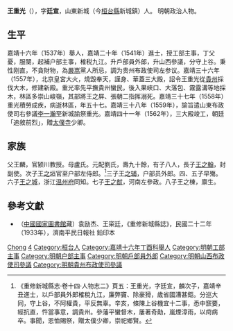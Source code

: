 {{明清人物信息框
| 姓名 = 王重光
| 原名 =
| 圖片名稱= 
| 圖片大小 =
| 圖片說明 = 
| 最高職務 = 贵州布政使司左参议
| 國家 = 大明 
| 爵位 =
| 籍貫 = 山東濟南府新城縣
| 族裔 = 
| 旗籍 = 
| 字號 = 字廷宣
| 諡號 =
| 出生日期 = 弘治十五年（1502年）
| 出生地點 =
| 逝世日期 = 嘉靖三十七年（1558年）
| 逝世地點 =
| 墓葬 =
| 配偶 = 娶劉氏
| 親屬 = 
| 出身 =
* 嘉靖十六年丁酉科舉人
* 嘉靖二十年辛丑科進士出身
| 經歷 =
| 著作 =  
}}

'''王重光'''（{{bd|1502年||1558年|catIdx=W王}}），字'''廷宣'''，山東新城（今[[桓台縣|桓台縣]]新城鎮）人。 明朝政治人物。

== 生平 ==
嘉靖十六年（1537年）舉人，嘉靖二十年（1541年）進士，授工部主事，丁父憂，服闋，起補户部主事，榷税九江。升戶部員外郎，升山西參議，分守上谷。秉性刚直，不貪財物，為[[嚴嵩|嚴嵩]]黨人所忌，調为贵州布政使司左参议。嘉靖三十六年（1557年），北京皇宮大火，燒毀奉天，謹身、華蓋三大殿，詔令王重光從[[貴州|貴州]]採伐大木，修建新殿。重光率先平撫貴州蠻民，後入果峽口、大落包、霧露溝等地採木，林區多崇山峻嶺，其部將王之屏、張朝二指挥溺死。嘉靖三十七年（1558年）重光積勞成疾，病逝林區，年五十七。嘉靖三十八年（1559年），諭旨遣山東布政使司右參議[[李一瀚|李一瀚]]至新城諭祭重光。嘉靖四十一年（1562年），三大殿竣工，朝廷「追敘前烈」，贈[[太僕寺|太僕寺]]少卿。

==家族==
父王麟，官颍川教授。母盧氏。元配劉氏，壽九十餘，有子八人，長子[[王之翰|王之翰]]，封副使。次子[[王之垣|王之垣]]官至户部左侍郎。<ref>《重修新城縣志·卷十四·人物志二》頁五：王重光，字廷宣，麟次子，嘉靖辛丑進士，以戶部員外郎榷稅九江，廉弊竇、除豪猾，歲省國漕甚鉅。分巡大同，守上谷，不阿權貴，平反無辜。辛亥，條陳上谷機宜十二事，悉中窾要，經抗直，忤當事意，調貴州。參藩平蠻督木，屢著奇勣，嵐煙漳雨，以疴病卒。事聞，恩恤賜祭，贈太僕少卿，崇祀鄉賢。</ref>三子[[王之辅|王之辅]]，户部员外郎。四、五子早殤。六子[[王之城|王之城]]，浙江[[温州府|温州府]]同知。七子[[王之猷|王之猷]]，河南左參政。八子王之棟，廪生。

==參考文獻==
{{reflist}}
*（[[中國國家圖書館|中國國家圖書館]]藏）袁励杰、王寀廷，《重修新城縣誌》，民國二十二年（1933年），濟南平民日報社 鉛印本

{{嘉靖二十年辛丑科殿試金榜}}
{{山東新城王氏}}

{{Authority control}}
{{DEFAULTSORT:Wang王}}
[[Category:王姓|Chong]]
[[Category:新城王氏|4]]
[[Category:桓台人|Category:桓台人]]
[[Category:嘉靖十六年丁酉科舉人|Category:嘉靖十六年丁酉科舉人]]
[[Category:明朝工部主事|Category:明朝工部主事]]
[[Category:明朝户部主事|Category:明朝户部主事]]
[[Category:明朝戶部員外郎|Category:明朝戶部員外郎]]
[[Category:明朝山西布政使司參議|Category:明朝山西布政使司參議]]
[[Category:明朝貴州布政使司參議|Category:明朝貴州布政使司參議]]